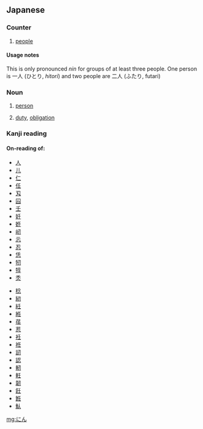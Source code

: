 ==Japanese==

===Counter===
{{ja-pos|counter}}

# {{ja-def|人}} [[people]]

====Usage notes====
This is only pronounced ''nin'' for groups of at least three people. One person is 一人 (ひとり, ''hitori'') and two people are 二人 (ふたり, futari)

===Noun===
{{ja-noun}}

# {{ja-def|人}} [[person]]
# {{ja-def|任}} [[duty]], [[obligation]]

===Kanji reading===
{{ja-kanji reading}}

====On-reading of:====
{{top2}}
* [[人]]
* [[儿]]
* [[仁]]
* [[任]]
* [[刄]]
* [[囜]]
* [[壬]]
* [[妊]]
* [[姙]]
* [[屻]]
* [[忈]]
* [[忍]]
* [[恁]]
* [[牣]]
* [[犉]]
* [[秂]]
{{mid2}}
* [[稔]]
* [[紉]]
* [[紝]]
* [[絍]]
* [[荏]]
* [[荵]]
* [[衽]]
* [[袵]]
* [[訒]]
* [[認]]
* [[軔]]
* [[軠]]
* [[韌]]
* [[飪]]
* [[餁]]
* [[魜]]
{{bottom}}

[[mg:にん]]